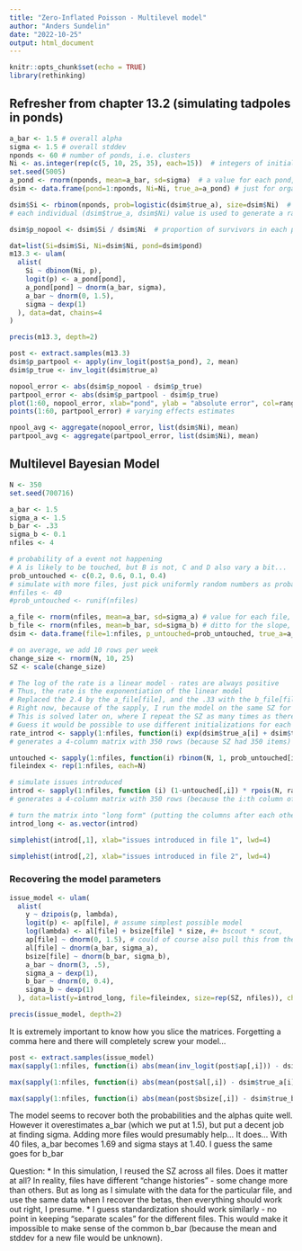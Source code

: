 ```yaml
---
title: "Zero-Inflated Poisson - Multilevel model"
author: "Anders Sundelin"
date: "2022-10-25"
output: html_document
---
```


```r
knitr::opts_chunk$set(echo = TRUE)
library(rethinking)
```

## Refresher from chapter 13.2 (simulating tadpoles in ponds)
```r
a_bar <- 1.5 # overall alpha
sigma <- 1.5 # overall stddev
nponds <- 60 # number of ponds, i.e. clusters
Ni <- as.integer(rep(c(5, 10, 25, 35), each=15))  # integers of initial tadpole counts, one dimension, "long format"
set.seed(5005)
a_pond <- rnorm(nponds, mean=a_bar, sd=sigma)  # a value for each pond, comes from the general a_bar population level estimate
dsim <- data.frame(pond=1:nponds, Ni=Ni, true_a=a_pond) # just for organizing the data - each pond is an own row in the data frame

dsim$Si <- rbinom(nponds, prob=logistic(dsim$true_a), size=dsim$Ni)  # generate simulated survivor count, for each row in the data, using the parameters from that row
# each individual (dsim$true_a, dsim$Ni) value is used to generate a random survivor count with the appropriate probability of survival and maximum count

dsim$p_nopool <- dsim$Si / dsim$Ni  # proportion of survivors in each pond

dat=list(Si=dsim$Si, Ni=dsim$Ni, pond=dsim$pond)
m13.3 <- ulam(
  alist(
    Si ~ dbinom(Ni, p),
    logit(p) <- a_pond[pond],
    a_pond[pond] ~ dnorm(a_bar, sigma),
    a_bar ~ dnorm(0, 1.5),
    sigma ~ dexp(1)
  ), data=dat, chains=4
)

precis(m13.3, depth=2)
```
```r
post <- extract.samples(m13.3)
dsim$p_partpool <- apply(inv_logit(post$a_pond), 2, mean)
dsim$p_true <- inv_logit(dsim$true_a)

nopool_error <- abs(dsim$p_nopool - dsim$p_true)
partpool_error <- abs(dsim$p_partpool - dsim$p_true)
plot(1:60, nopool_error, xlab="pond", ylab = "absolute error", col=rangi2, pch=16)  # filled blue points
points(1:60, partpool_error) # varying effects estimates

npool_avg <- aggregate(nopool_error, list(dsim$Ni), mean)
partpool_avg <- aggregate(partpool_error, list(dsim$Ni), mean)
```



## Multilevel Bayesian Model
```r
N <- 350
set.seed(700716)

a_bar <- 1.5
sigma_a <- 1.5
b_bar <- .33
sigma_b <- 0.1
nfiles <- 4

# probability of a event not happening
# A is likely to be touched, but B is not, C and D also vary a bit...
prob_untouched <- c(0.2, 0.6, 0.1, 0.4)
# simulate with more files, just pick uniformly random numbers as probabilities
#nfiles <- 40
#prob_untouched <- runif(nfiles)

a_file <- rnorm(nfiles, mean=a_bar, sd=sigma_a) # value for each file, drawn from the general mean/sd
b_file <- rnorm(nfiles, mean=b_bar, sd=sigma_b) # ditto for the slope, unique values for each slope
dsim <- data.frame(file=1:nfiles, p_untouched=prob_untouched, true_a=a_file, true_b=b_file)

# on average, we add 10 rows per week
change_size <- rnorm(N, 10, 25)
SZ <- scale(change_size)

# The log of the rate is a linear model - rates are always positive
# Thus, the rate is the exponentiation of the linear model
# Replaced the 2.4 by the a_file[file], and the .33 with the b_file[file]
# Right now, because of the sapply, I run the model on the same SZ for all the files.
# This is solved later on, where I repeat the SZ as many times as there are files
# Guess it would be possible to use different initializations for each file, as long as you use the same data when recovering the parameters
rate_introd <- sapply(1:nfiles, function(i) exp(dsim$true_a[i] + dsim$true_b[i] * SZ))
# generates a 4-column matrix with 350 rows (because SZ had 350 items)

untouched <- sapply(1:nfiles, function(i) rbinom(N, 1, prob_untouched[i]))
fileindex <- rep(1:nfiles, each=N)

# simulate issues introduced
introd <- sapply(1:nfiles, function (i) (1-untouched[,i]) * rpois(N, rate_introd[,i]))
# generates a 4-column matrix with 350 rows (because the i:th column of rate_introd has 350 items)

# turn the matrix into "long form" (putting the columns after each other, in one long row, matching the fileindex vector above)
introd_long <- as.vector(introd)
```

```r
simplehist(introd[,1], xlab="issues introduced in file 1", lwd=4)
```
```r
simplehist(introd[,2], xlab="issues introduced in file 2", lwd=4)

```


### Recovering the model parameters

```r
issue_model <- ulam(
  alist(
    y ~ dzipois(p, lambda),
    logit(p) <- ap[file], # assume simplest possible model
    log(lambda) <- al[file] + bsize[file] * size, #+ bscout * scout,
    ap[file] ~ dnorm(0, 1.5), # could of course also pull this from the model, if we generate it from a common probability above
    al[file] ~ dnorm(a_bar, sigma_a),
    bsize[file] ~ dnorm(b_bar, sigma_b),
    a_bar ~ dnorm(3, .5),
    sigma_a ~ dexp(1),
    b_bar ~ dnorm(0, 0.4),
    sigma_b ~ dexp(1)
  ), data=list(y=introd_long, file=fileindex, size=rep(SZ, nfiles)), chains=4)
```

```r
precis(issue_model, depth=2)
```

It is extremely important to know how you slice the matrices. Forgetting a comma here and there will completely screw your model...
```r
post <- extract.samples(issue_model)
max(sapply(1:nfiles, function(i) abs(mean(inv_logit(post$ap[,i])) - dsim$p_untouched[i])))
```
```r
max(sapply(1:nfiles, function(i) abs(mean(post$al[,i]) - dsim$true_a[i])))
```
```r
max(sapply(1:nfiles, function(i) abs(mean(post$bsize[,i]) - dsim$true_b[i])))
```

The model seems to recover both the probabilities and the alphas quite well.
However it overestimates a_bar (which we put at 1.5), but put a decent job at finding sigma. Adding more files would presumably help... It does... With 40 files, a_bar becomes 1.69 and sigma stays at 1.40. I guess the same goes for b_bar

Question: 
* In this simulation, I reused the SZ across all files. Does it matter at all? In reality, files have different "change histories" - some change more than others. But as long as I simulate with the data for the particular file, and use the same data when I recover the betas, then everything should work out right, I presume.
* I guess standardization should work similarly - no point in keeping "separate scales" for the different files. This would make it impossible to make sense of the common b_bar (because the mean and stddev for a new file would be unknown).
